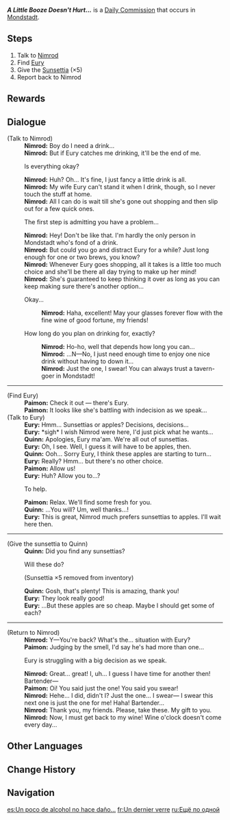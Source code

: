 {{Quest Infobox
|id            = 20049
|type          = Commission
|summary       = Nimrod wants to go drinking, so he asks the Traveler and Paimon to distract Eury while she is out shopping. After completing his request, the Traveler and Paimon come back to see him elated to have more drinking time.
|npc           = Nimrod
|startLocation = [[City of Mondstadt|Mondstadt]], [[Mondstadt]]
|region        = Mondstadt
|area          = Starfell Valley
|subarea       = City of Mondstadt
|characters    = Eury; Nimrod; Quinn; Paimon; Traveler
|other         = 
* AR-Dependent Rewards
}}
'''''A Little Booze Doesn't Hurt...''''' is a [[Daily Commission]] that occurs in [[Mondstadt]].

==Steps==
#Talk to [[Nimrod]]
#Find [[Eury]]
#Give the [[Sunsettia]] (×5)
#Report back to Nimrod

==Rewards==
{{Commission Rewards|full}}

==Dialogue==
{{Quest Description|Nimrod wants to enjoy a few drinks from the tavern, but he needs some help to deal with his wife...}}
{{Dialogue start}}
;(Talk to Nimrod)
:'''Nimrod:''' Boy do I need a drink...
:'''Nimrod:''' But if Eury catches me drinking, it'll be the end of me.
:{{DIcon}} Is everything okay?
:'''Nimrod:''' Huh? Oh... It's fine, I just fancy a little drink is all.
:'''Nimrod:''' My wife Eury can't stand it when I drink, though, so I never touch the stuff at home.
:'''Nimrod:''' All I can do is wait till she's gone out shopping and then slip out for a few quick ones.
:{{DIcon}} The first step is admitting you have a problem...
:'''Nimrod:''' Hey! Don't be like that. I'm hardly the only person in Mondstadt who's fond of a drink.
:'''Nimrod:''' But could you go and distract Eury for a while? Just long enough for one or two brews, you know?
:'''Nimrod:''' Whenever Eury goes shopping, all it takes is a little too much choice and she'll be there all day trying to make up her mind!
:'''Nimrod:''' She's guaranteed to keep thinking it over as long as you can keep making sure there's another option...
:{{DIcon}} Okay...
::'''Nimrod:''' Haha, excellent! May your glasses forever flow with the fine wine of good fortune, my friends!
:{{DIcon}} How long do you plan on drinking for, exactly?
::'''Nimrod:''' Ho-ho, well that depends how long you can...
::'''Nimrod:''' ...N&mdash;No, I just need enough time to enjoy one nice drink without having to down it...
::'''Nimrod:''' Just the one, I swear! You can always trust a tavern-goer in Mondstadt!
----
;(Find Eury)
:'''Paimon:''' Check it out &mdash; there's Eury.
:'''Paimon:''' It looks like she's battling with indecision as we speak...
;(Talk to Eury)
:'''Eury:''' Hmm... Sunsettias or apples? Decisions, decisions...
:'''Eury:''' *sigh* I wish Nimrod were here, I'd just pick what he wants...
:'''Quinn:''' Apologies, Eury ma'am. We're all out of sunsettias.
:'''Eury:''' Oh, I see. Well, I guess it will have to be apples, then.
:'''Quinn:''' Ooh... Sorry Eury, I think these apples are starting to turn...
:'''Eury:''' Really? Hmm... but there's no other choice.
:'''Paimon:''' Allow us!
:'''Eury:''' Huh? Allow you to...?
:{{DIcon}} To help.
:'''Paimon:''' Relax. We'll find some fresh {{Color|buzzword|sunsettias}} for you.
:'''Quinn:''' ...You will? Um, well thanks...!
:'''Eury:''' This is great, Nimrod much prefers sunsettias to apples. I'll wait here then.
----
;(Give the sunsettia to Quinn)
:'''Quinn:''' Did you find any sunsettias?
:{{DIcon}} Will these do?
:;(Sunsettia ×5 removed from inventory)
:'''Quinn:''' Gosh, that's plenty! This is amazing, thank you!
:'''Eury:''' They look really good!
:'''Eury:''' ...But these apples are so cheap. Maybe I should get some of each?
----
;(Return to Nimrod)
:'''Nimrod:''' Y&mdash;You're back? What's the... situation with Eury?
:'''Paimon:''' Judging by the smell, I'd say he's had more than one...
:{{DIcon}} Eury is struggling with a big decision as we speak.
:'''Nimrod:''' Great... great! I, uh... I guess I have time for another then! Bartender&mdash;
:'''Paimon:''' Oi! You said just the one! You said you swear!
:'''Nimrod:''' Hehe... I did, didn't I? Just the one... I swear&mdash; I swear this next one is just the one for me! Haha! Bartender...
:'''Nimrod:''' Thank you, my friends. Please, take these. My gift to you.
:'''Nimrod:''' Now, I must get back to my wine! Wine o'clock doesn't come every day...
{{Dialogue end}}

==Other Languages==
{{Other Languages
|en      = A Little Booze Doesn't Hurt...
|zhs     = 蒙德酒客
|zhs_rm  = Méngdé Jiu Kè
|zht     = 蒙德酒客
|zht_rm  = Méngdé Jiǔ Kè
|zh_tl   = Mondstadt's Drinker
|ja      = モンドの酒飲み
|ja_rm   = Mondo no Sakenomi
|ja_tl   = Mondstadt's Heavy Drinker
|ko      = 몬드 주객
|ko_tl   = Mondstadt Drinker
|es      = Un poco de alcohol no hace daño...
|es_tl   = A Little Booze Doesn't Hurt...
|fr      = Un dernier verre
|fr_tl   = One Last Drink
|ru      = Ещё по одной
|ru_tl   = One More Round
|th      = ดื่มสุรานิดเดียวไม่ทำร้ายใคร...
|th_rm   = Duem Su-ra Nitdiao Mai Thamrai Khrai...
|th_tl   = A Little Booze Doesn't Hurt Anyone...
|vi      = Khách uống rượu ở Mondstadt
|vi_tl   = Drinking Guest at Mondstadt
|de      = Ein Gläschen hat noch keinem geschadet
|de_tl   = A Glass Didn't Hurt Nobody Yet
|id      = Sedikit Anggur Saja...
|id_tl   = Just a Little Bit of Wine...
|pt      = Um Copo não Faz Mal a Ninguém
|pt_tl   = One Cup Doesn't Hurt Anyone
|tr      = İki Duble İçer Kalkarım Zaten...
|tr_tl   = 
|it      = Un po' di alcol non fa mai male...
|it_tl   = 
}}

==Change History==
{{Change History|1.0}}
==Navigation==
{{Commission Navbox|Mondstadt|Standalone}}

[[es:Un poco de alcohol no hace daño...]]
[[fr:Un dernier verre]]
[[ru:Ещё по одной]]